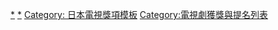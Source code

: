 <noinclude>{{noteTA|G1=JP Show}}</noinclude>
{{Navbox
|name       = 東京國際戲劇節連續劇優秀獎
|state      = collapsed
|titlestyle = 
|title      = [[東京國際戲劇節]]連續劇優秀獎
|image      = 
|bodystyle  = 
|groupstyle = width:70%:105px;
|liststyle  = text-align:left;
| bodyclass =hlist

|group2     = 2009年
|list2      = 
* [[教頭當家]]
* [[風之花園]]
* [[平凡的奇蹟]]
* [[飛上天空的輪胎]]

|group3     = 2010年
|list3      = 
* [[Mother (電視劇)|Mother]]
* [[同窗會～Love Again症候群]]
* [[俠義看護]]
* [[龍馬傳]]

|group4     = 2011年
|list4      = 
* [[第二處女]]
* [[機器女友Q10]]
* [[仁者俠醫|仁醫2]]
* [[桃花期]]

|group5     = 2012年
|list5      = 
* [[康乃馨 (電視劇)|康乃馨]]
* [[妖怪人間貝姆]]
* [[Legal high]]
* [[儘管如此也要活下去]]
* [[贖罪 (電視劇)|贖罪]]

|group6     = 2013年
|list6      = 
* [[不要哭，小原]]
* [[Doctor-X～外科醫·大門未知子～]]
* [[鳶 (小說)|鳶]]
* [[孤獨的美食家|孤獨的美食家Season2]]
* [[神探伽利略|神探伽利略2]]

|group7    = 2014年
|list7      =
* [[多謝款待]]
* [[Woman (電視劇)|Woman]]
* [[BORDER]]
* [[MOZU]]1、2
* [[FIRST CLASS]]

|group8    = 2015年
|list8      =
* [[青色火焰]]
* [[約會～戀愛為何物～]]
* [[阿政]]
* [[今天不上班]]

|group9    = 2016年
|list9      =
* [[寬鬆世代又怎樣]]
* [[民王]]
* [[下町火箭]]
* [[釣魚狂日記|釣魚狂日記〜新進員工 濱崎傳助〜]]
* [[追憶潸然]]
* [[不沉的太陽]]

|group10    = 2017年
|list10      =
* [[真田丸 (大河劇)|真田丸]]
* [[賣房女子]]
* [[四重奏 (日本電視劇)|四重奏]]
* [[Byplayers 同居吧歐吉桑們]]
* [[CRISIS 公安機動搜查隊特搜組]]

|group11    = 2018年
|list11      =
* [[雛鳥]]
* [[過度保護的加穗子]]
* [[法醫女王]]
* [[行騙天下JP]]
* [[石礫～揭發外務省機密費的搜查二課男人們～]]

|group12    = 2019年
|list12      =
* [[透明的搖籃]]
* [[Dele 刪除人生|Dele]]
* [[大戀愛～和忘記我的你]]
* [[昨日的美食]]
}}
<noinclude>
[[Category: 東京國際戲劇節|*]]
[[Category: 東京國際戲劇節優秀連續劇獲獎作品|*]]
[[Category: 日本電視獎項模板]]
[[Category:電視劇獲獎與提名列表]]
</noinclude>
